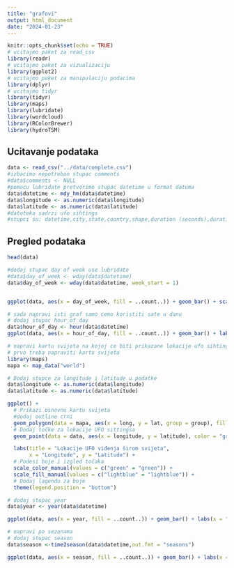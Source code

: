 ---
title: "grafovi"
output: html_document
date: "2024-01-23"
---

```{r setup, include=FALSE}
knitr::opts_chunk$set(echo = TRUE)
# ucitajmo paket za read_csv
library(readr)
# ucitajmo paket za vizualizaciju
library(ggplot2)
# ucitajmo paket za manipulaciju podacima
library(dplyr)
# ucitajmo tidyr
library(tidyr)
library(maps)
library(lubridate)
library(wordcloud)
library(RColorBrewer)
library(hydroTSM)

```

## Ucitavanje podataka

```{r}
data <- read_csv("../data/complete.csv")
#izbacimo nepotreban stupac comments
#data$comments <- NULL
#pomocu lubridate pretvorimo stupac datetime u format datuma
data$datetime <- mdy_hm(data$datetime)
data$longitude <- as.numeric(data$longitude)
data$latitude <- as.numeric(data$latitude)
#datoteka sadrzi ufo sihtings
#stupci su: datetime,city,state,country,shape,duration (seconds),duration (hours/min),comments,date posted,latitude,longitude
```

## Pregled podataka

```{r}
head(data)
```


```{r}
#dodaj stupac day of week use lubridate
#data$day_of_week <- wday(data$datetime)
data$day_of_week <- wday(data$datetime, week_start = 1)


ggplot(data, aes(x = day_of_week, fill = ..count..)) + geom_bar() + scale_x_continuous(breaks = c(1,2,3,4,5,6,7), labels = c("Pon", "Uto", "Sri", "Čet", "Pet", "Sub", "Ned")) + labs(x = "Dan u tjednu", y = "Broj UFO viđenja", title = "Broj UFO viđenja po danima u tjednu") + scale_fill_gradient(low = "lightgreen", high = "darkgreen")
```



```{r}
# sada napravi isti graf samo cemo koristiti sate u danu
# dodaj stupac hour_of_day
data$hour_of_day <- hour(data$datetime)
ggplot(data, aes(x = hour_of_day, fill = ..count..)) + geom_bar() + labs(x = "Sat u danu", y = "Broj UFO viđenja", title = "Broj UFO viđenja po satima u danu") + scale_fill_gradient(low = "lightgreen", high = "darkgreen") +  scale_x_continuous(breaks =  seq(0, 23, by = 1))
```

```{r}
# napravi kartu svijeta na kojoj ce biti prikazane lokacije ufo sihtingsa
# prvo treba napraviti kartu svijeta
library(maps)
mapa <- map_data("world")

# Dodaj stupce za longitude i latitude u podatke
data$longitude <- as.numeric(data$longitude)
data$latitude <- as.numeric(data$latitude)

ggplot() +
  # Prikazi osnovnu kartu svijeta
  #dodaj outline crni 
  geom_polygon(data = mapa, aes(x = long, y = lat, group = group), fill = "lightgray") +
  # Dodaj točke za lokacije UFO sittingsa
  geom_point(data = data, aes(x = longitude, y = latitude), color = "green", alpha = 0.5) +

  labs(title = "Lokacije UFO viđenja širom svijeta",
       x = "Longitude", y = "Latitude") +
  # Podesi boje i izgled točaka
  scale_color_manual(values = c("green" = "green")) +
  scale_fill_manual(values = c("lightblue" = "lightblue")) +
  # Dodaj lagendu za boje
  theme(legend.position = "bottom")
```

```{r}
# dodaj stupac year
data$year <- year(data$datetime)

ggplot(data, aes(x = year, fill = ..count..)) + geom_bar() + labs(x = "Godina", y = "Broj UFO viđenja", title = "Broj UFO viđenja po godinama") + scale_fill_gradient(low = "lightgreen", high = "darkgreen") + xlim(c(1949,2015))
```
```{r}
# napravi po sezonama
# dodaj stupac season
data$season <-time2season(data$datetime,out.fmt = "seasons")

ggplot(data, aes(x = season, fill = ..count..)) + geom_bar() + labs(x = "Godišnje doba", y = "Broj UFO viđenja", title = "Broj UFO viđenja po godišnjim dobima") + scale_fill_gradient(low = "lightgreen", high = "darkgreen") + scale_x_discrete(labels = c("Jesen", "Proljeće", "Ljeto", "Zima"))
```

